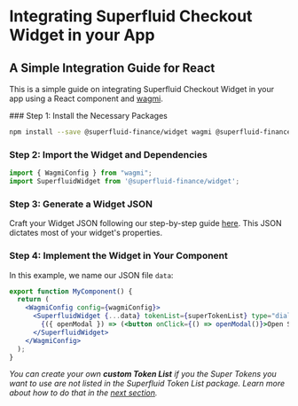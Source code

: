 
# Integrating Superfluid Checkout Widget in your App

## A Simple Integration Guide for React

This is a simple guide on integrating Superfluid Checkout Widget in your app using a React component and [wagmi](https://wagmi.sh).

<Steps>
### Step 1: Install the Necessary Packages

```bash
npm install --save @superfluid-finance/widget wagmi @superfluid-finance/tokenlist
```

### Step 2: Import the Widget and Dependencies

```jsx
import { WagmiConfig } from "wagmi";
import SuperfluidWidget from '@superfluid-finance/widget';
```

### Step 3: Generate a Widget JSON

Craft your Widget JSON following our step-by-step guide [here](../building-the-widget). This JSON dictates most of your widget's properties.

### Step 4: Implement the Widget in Your Component

In this example, we name our JSON file `data`:

```jsx
export function MyComponent() {
  return (
    <WagmiConfig config={wagmiConfig}>
      <SuperfluidWidget {...data} tokenList={superTokenList} type="dialog" walletManager={walletManager}>
        {({ openModal }) => (<button onClick={() => openModal()}>Open Superfluid Widget</button>)}
      </SuperfluidWidget>
    </WagmiConfig>
  );
}
```

</Steps> 

<Callout type="default">

_You can create your own **custom Token List** if you the Super Tokens you want to use are not listed in the Superfluid Token List package.
Learn more about how to do that in the [next section](/docs/integrate-the-widget/create-your-custom-token-list.mdx)._

</Callout>